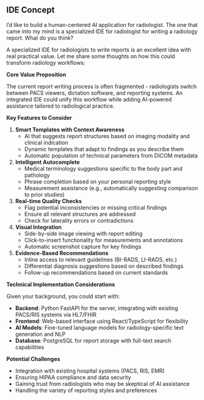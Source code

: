 ## IDE Concept

::: {.callout-note appearance="simple" collapse="false"}
I'd like to build a human-centered AI application for radiologist. The one that came into my mind is a specialized IDE for radiologist for writing a radiology report. What do you think?
:::

A specialized IDE for radiologists to write reports is an excellent idea with real practical value. Let me share some thoughts on how this could transform radiology workflows:

**Core Value Proposition**

The current report writing process is often fragmented - radiologists switch between PACS viewers, dictation software, and reporting systems. An integrated IDE could unify this workflow while adding AI-powered assistance tailored to radiological practice.

**Key Features to Consider**

1. **Smart Templates with Context Awareness**
   - AI that suggests report structures based on imaging modality and clinical indication
   - Dynamic templates that adapt to findings as you describe them
   - Automatic population of technical parameters from DICOM metadata

2. **Intelligent Autocomplete**
   - Medical terminology suggestions specific to the body part and pathology
   - Phrase completion based on your personal reporting style
   - Measurement assistance (e.g., automatically suggesting comparison to prior studies)

3. **Real-time Quality Checks**
   - Flag potential inconsistencies or missing critical findings
   - Ensure all relevant structures are addressed
   - Check for laterality errors or contradictions

4. **Visual Integration**
   - Side-by-side image viewing with report editing
   - Click-to-insert functionality for measurements and annotations
   - Automatic screenshot capture for key findings

5. **Evidence-Based Recommendations**
   - Inline access to relevant guidelines (BI-RADS, LI-RADS, etc.)
   - Differential diagnosis suggestions based on described findings
   - Follow-up recommendations based on current standards

**Technical Implementation Considerations**

Given your background, you could start with:

- **Backend**: Python FastAPI for the server, integrating with existing PACS/RIS systems via HL7/FHIR
- **Frontend**: Web-based interface using React/TypeScript for flexibility
- **AI Models**: Fine-tuned language models for radiology-specific text generation and NLP
- **Database**: PostgreSQL for report storage with full-text search capabilities

**Potential Challenges**

- Integration with existing hospital systems (PACS, RIS, EMR)
- Ensuring HIPAA compliance and data security
- Gaining trust from radiologists who may be skeptical of AI assistance
- Handling the variety of reporting styles and preferences

